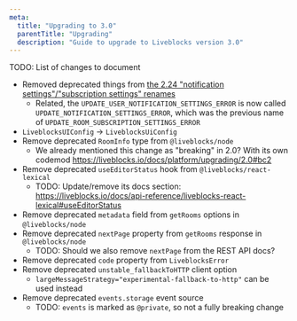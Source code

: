 ```yaml
---
meta:
  title: "Upgrading to 3.0"
  parentTitle: "Upgrading"
  description: "Guide to upgrade to Liveblocks version 3.0"
---
```


TODO: List of changes to document

- Removed deprecated things from
  [the 2.24 "notification settings"/"subscription settings" renames](https://liveblocks.io/docs/platform/upgrading/2.24)
  - Related, the `UPDATE_USER_NOTIFICATION_SETTINGS_ERROR` is now called
    `UPDATE_NOTIFICATION_SETTINGS_ERROR`, which was the previous name of
    `UPDATE_ROOM_SUBSCRIPTION_SETTINGS_ERROR`
- `LiveblocksUIConfig` → `LiveblocksUiConfig`
- Remove deprecated `RoomInfo` type from `@liveblocks/node`
  - We already mentioned this change as "breaking" in 2.0? With its own codemod
    https://liveblocks.io/docs/platform/upgrading/2.0#bc2
- Remove deprecated `useEditorStatus` hook from `@liveblocks/react-lexical`
  - TODO: Update/remove its docs section:
    https://liveblocks.io/docs/api-reference/liveblocks-react-lexical#useEditorStatus
- Remove deprecated `metadata` field from `getRooms` options in
  `@liveblocks/node`
- Remove deprecated `nextPage` property from `getRooms` response in
  `@liveblocks/node`
  - TODO: Should we also remove `nextPage` from the REST API docs?
- Remove deprecated `code` property from `LiveblocksError`
- Remove deprecated `unstable_fallbackToHTTP` client option
  - `largeMessageStrategy="experimental-fallback-to-http"` can be used instead
- Remove deprecated `events.storage` event source
  - TODO: `events` is marked as `@private`, so not a fully breaking change
